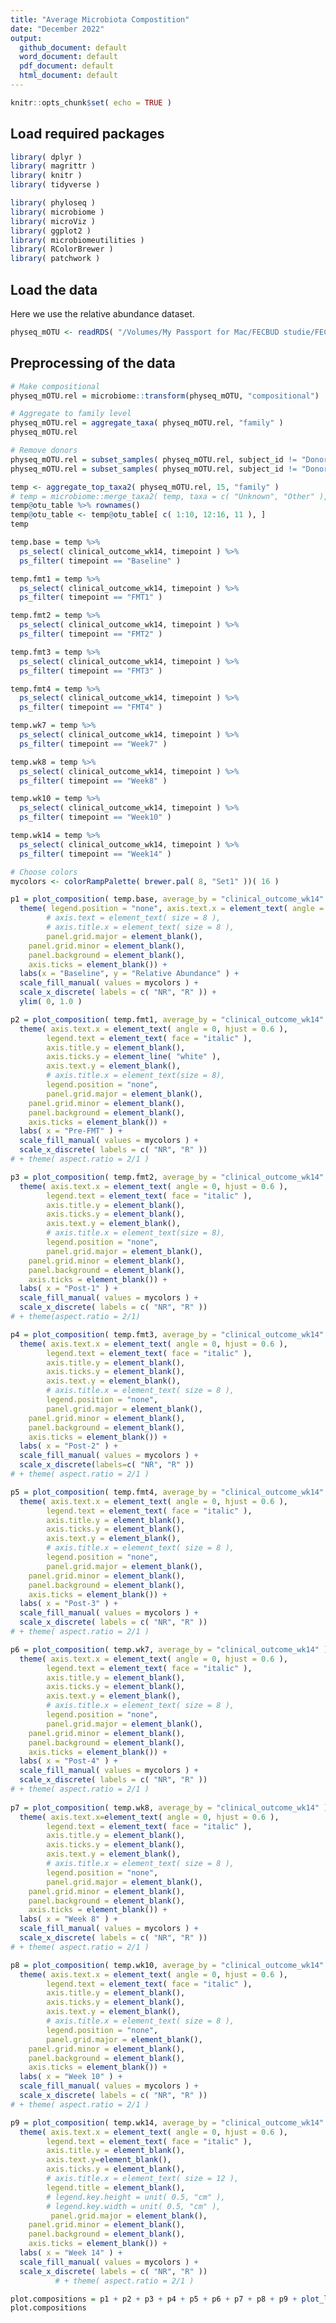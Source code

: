 ```yaml
---
title: "Average Microbiota Compostition"
date: "December 2022"
output:
  github_document: default
  word_document: default
  pdf_document: default
  html_document: default
---
```


```r
knitr::opts_chunk$set( echo = TRUE )
```

## Load required packages

```r
library( dplyr )
library( magrittr )
library( knitr )
library( tidyverse )
```

```r
library( phyloseq )
library( microbiome )
library( microViz )
library( ggplot2 )
library( microbiomeutilities )
library( RColorBrewer )
library( patchwork )
```

## Load the data

Here we use the relative abundance dataset.

```r
physeq_mOTU <- readRDS( "/Volumes/My Passport for Mac/FECBUD studie/FECBUD GitHub/FECBUD_microbiome/Data/FECBUD_physeq_filt_relativeabundances.rds" ) 
```

## Preprocessing of the data

```r
# Make compositional
physeq_mOTU.rel = microbiome::transform(physeq_mOTU, "compositional")

# Aggregate to family level
physeq_mOTU.rel = aggregate_taxa( physeq_mOTU.rel, "family" )
physeq_mOTU.rel
```

```r
# Remove donors
physeq_mOTU.rel = subset_samples( physeq_mOTU.rel, subject_id != "Donor A" )
physeq_mOTU.rel = subset_samples( physeq_mOTU.rel, subject_id != "Donor B" )
```

```r
temp <- aggregate_top_taxa2( physeq_mOTU.rel, 15, "family" )
# temp = microbiome::merge_taxa2( temp, taxa = c( "Unknown", "Other" ), name = "Other" )
temp@otu_table %>% rownames()
temp@otu_table <- temp@otu_table[ c( 1:10, 12:16, 11 ), ]
temp
```

```r
temp.base = temp %>%
  ps_select( clinical_outcome_wk14, timepoint ) %>%
  ps_filter( timepoint == "Baseline" )

temp.fmt1 = temp %>%
  ps_select( clinical_outcome_wk14, timepoint ) %>%
  ps_filter( timepoint == "FMT1" ) 

temp.fmt2 = temp %>%
  ps_select( clinical_outcome_wk14, timepoint ) %>%
  ps_filter( timepoint == "FMT2" ) 

temp.fmt3 = temp %>%
  ps_select( clinical_outcome_wk14, timepoint ) %>%
  ps_filter( timepoint == "FMT3" )

temp.fmt4 = temp %>%
  ps_select( clinical_outcome_wk14, timepoint ) %>%
  ps_filter( timepoint == "FMT4" )

temp.wk7 = temp %>%
  ps_select( clinical_outcome_wk14, timepoint ) %>%
  ps_filter( timepoint == "Week7" )

temp.wk8 = temp %>%
  ps_select( clinical_outcome_wk14, timepoint ) %>%
  ps_filter( timepoint == "Week8" )

temp.wk10 = temp %>%
  ps_select( clinical_outcome_wk14, timepoint ) %>%
  ps_filter( timepoint == "Week10" )

temp.wk14 = temp %>%
  ps_select( clinical_outcome_wk14, timepoint ) %>%
  ps_filter( timepoint == "Week14" )
```

```r
# Choose colors
mycolors <- colorRampPalette( brewer.pal( 8, "Set1" ))( 16 )
```

```r
p1 = plot_composition( temp.base, average_by = "clinical_outcome_wk14" ) +
  theme( legend.position = "none", axis.text.x = element_text( angle = 0, hjust = 0.6 ),
        # axis.text = element_text( size = 8 ),
        # axis.title.x = element_text( size = 8 ),
        panel.grid.major = element_blank(),
    panel.grid.minor = element_blank(),
    panel.background = element_blank(),
    axis.ticks = element_blank()) + 
  labs(x = "Baseline", y = "Relative Abundance" ) + 
  scale_fill_manual( values = mycolors ) + 
  scale_x_discrete( labels = c( "NR", "R" )) + 
  ylim( 0, 1.0 )

p2 = plot_composition( temp.fmt1, average_by = "clinical_outcome_wk14" ) +
  theme( axis.text.x = element_text( angle = 0, hjust = 0.6 ),
        legend.text = element_text( face = "italic" ),
        axis.title.y = element_blank(), 
        axis.ticks.y = element_line( "white" ),
        axis.text.y = element_blank(),
        # axis.title.x = element_text(size = 8),
        legend.position = "none",
        panel.grid.major = element_blank(),
    panel.grid.minor = element_blank(),
    panel.background = element_blank(),
    axis.ticks = element_blank()) + 
  labs( x = "Pre-FMT" ) + 
  scale_fill_manual( values = mycolors ) + 
  scale_x_discrete( labels = c( "NR", "R" )) 
# + theme( aspect.ratio = 2/1 )

p3 = plot_composition( temp.fmt2, average_by = "clinical_outcome_wk14" ) +
  theme( axis.text.x = element_text( angle = 0, hjust = 0.6 ),
        legend.text = element_text( face = "italic" ),
        axis.title.y = element_blank(), 
        axis.ticks.y = element_blank(), 
        axis.text.y = element_blank(),
        # axis.title.x = element_text(size = 8),
        legend.position = "none",
        panel.grid.major = element_blank(),
    panel.grid.minor = element_blank(),
    panel.background = element_blank(),
    axis.ticks = element_blank()) + 
  labs( x = "Post-1" ) + 
  scale_fill_manual( values = mycolors ) + 
  scale_x_discrete( labels = c( "NR", "R" )) 
# + theme(aspect.ratio = 2/1)

p4 = plot_composition( temp.fmt3, average_by = "clinical_outcome_wk14" ) +
  theme( axis.text.x = element_text( angle = 0, hjust = 0.6 ),
        legend.text = element_text( face = "italic" ),
        axis.title.y = element_blank(), 
        axis.ticks.y = element_blank(), 
        axis.text.y = element_blank(),
        # axis.title.x = element_text( size = 8 ),
        legend.position = "none",
        panel.grid.major = element_blank(),
    panel.grid.minor = element_blank(),
    panel.background = element_blank(),
    axis.ticks = element_blank()) + 
  labs( x = "Post-2" ) + 
  scale_fill_manual( values = mycolors ) + 
  scale_x_discrete(labels=c( "NR", "R" )) 
# + theme( aspect.ratio = 2/1 ) 

p5 = plot_composition( temp.fmt4, average_by = "clinical_outcome_wk14" ) +
  theme( axis.text.x = element_text( angle = 0, hjust = 0.6 ),
        legend.text = element_text( face = "italic" ),
        axis.title.y = element_blank(), 
        axis.ticks.y = element_blank(),
        axis.text.y = element_blank(),
        # axis.title.x = element_text( size = 8 ),
        legend.position = "none",
        panel.grid.major = element_blank(),
    panel.grid.minor = element_blank(),
    panel.background = element_blank(),
    axis.ticks = element_blank()) + 
  labs( x = "Post-3" ) + 
  scale_fill_manual( values = mycolors ) + 
  scale_x_discrete( labels = c( "NR", "R" )) 
# + theme( aspect.ratio = 2/1 )

p6 = plot_composition( temp.wk7, average_by = "clinical_outcome_wk14" ) +
  theme( axis.text.x = element_text( angle = 0, hjust = 0.6 ),
        legend.text = element_text( face = "italic" ),
        axis.title.y = element_blank(), 
        axis.ticks.y = element_blank(), 
        axis.text.y = element_blank(),
        # axis.title.x = element_text( size = 8 ),
        legend.position = "none",
        panel.grid.major = element_blank(),
    panel.grid.minor = element_blank(),
    panel.background = element_blank(),
    axis.ticks = element_blank()) + 
  labs( x = "Post-4" ) + 
  scale_fill_manual( values = mycolors ) + 
  scale_x_discrete( labels = c( "NR", "R" )) 
# + theme( aspect.ratio = 2/1 )
 
p7 = plot_composition( temp.wk8, average_by = "clinical_outcome_wk14" ) +
  theme( axis.text.x=element_text( angle = 0, hjust = 0.6 ),
        legend.text = element_text( face = "italic" ),
        axis.title.y = element_blank(), 
        axis.ticks.y = element_blank(), 
        axis.text.y = element_blank(),
        # axis.title.x = element_text( size = 8 ),
        legend.position = "none",
        panel.grid.major = element_blank(),
    panel.grid.minor = element_blank(),
    panel.background = element_blank(),
    axis.ticks = element_blank()) + 
  labs( x = "Week 8" ) + 
  scale_fill_manual( values = mycolors ) + 
  scale_x_discrete( labels = c( "NR", "R" )) 
# + theme( aspect.ratio = 2/1 )

p8 = plot_composition( temp.wk10, average_by = "clinical_outcome_wk14" ) +
  theme( axis.text.x = element_text( angle = 0, hjust = 0.6 ),
        legend.text = element_text( face = "italic" ),
        axis.title.y = element_blank(), 
        axis.ticks.y = element_blank(), 
        axis.text.y = element_blank(),
        # axis.title.x = element_text( size = 8 ),
        legend.position = "none",
        panel.grid.major = element_blank(),
    panel.grid.minor = element_blank(),
    panel.background = element_blank(),
    axis.ticks = element_blank()) + 
  labs( x = "Week 10" ) + 
  scale_fill_manual( values = mycolors ) + 
  scale_x_discrete( labels = c( "NR", "R" ))  
# + theme( aspect.ratio = 2/1 ) 

p9 = plot_composition( temp.wk14, average_by = "clinical_outcome_wk14" ) +
  theme( axis.text.x = element_text( angle = 0, hjust = 0.6 ),
        legend.text = element_text( face = "italic" ),
        axis.title.y = element_blank(), 
        axis.text.y=element_blank(),
        axis.ticks.y = element_blank(),
        # axis.title.x = element_text( size = 12 ),
        legend.title = element_blank(),  
        # legend.key.height = unit( 0.5, "cm" ), 
        # legend.key.width = unit( 0.5, "cm" ),
         panel.grid.major = element_blank(),
    panel.grid.minor = element_blank(),
    panel.background = element_blank(),
    axis.ticks = element_blank()) + 
  labs( x = "Week 14" ) + 
  scale_fill_manual( values = mycolors ) + 
  scale_x_discrete( labels = c( "NR", "R" )) 
          # + theme( aspect.ratio = 2/1 )
```

```r
plot.compositions = p1 + p2 + p3 + p4 + p5 + p6 + p7 + p8 + p9 + plot_layout( nrow = 1 )
plot.compositions
```